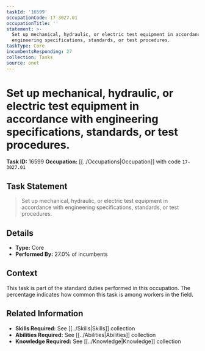 ```yaml
---
taskId: '16599'
occupationCode: 17-3027.01
occupationTitle: ''
statement: >-
  Set up mechanical, hydraulic, or electric test equipment in accordance with
  engineering specifications, standards, or test procedures.
taskType: Core
incumbentsResponding: 27
collection: Tasks
source: onet
---
```

# Set up mechanical, hydraulic, or electric test equipment in accordance with engineering specifications, standards, or test procedures.

**Task ID:** 16599
**Occupation:** [[../Occupations|Occupation]] with code `17-3027.01`

## Task Statement

> Set up mechanical, hydraulic, or electric test equipment in accordance with engineering specifications, standards, or test procedures.

## Details

- **Type:** Core
- **Performed By:** 27.0% of incumbents

## Context

This task is part of the standard duties performed in this occupation. The percentage indicates how common this task is among workers in the field.

## Related Information

- **Skills Required:** See [[../Skills|Skills]] collection
- **Abilities Required:** See [[../Abilities|Abilities]] collection
- **Knowledge Required:** See [[../Knowledge|Knowledge]] collection
